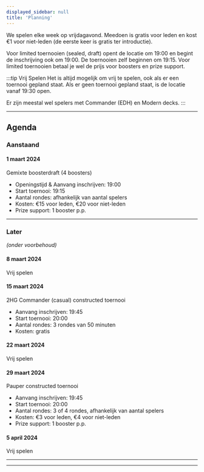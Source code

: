 ```yaml
---
displayed_sidebar: null
title: 'Planning'
---
```


We spelen elke week op vrijdagavond. Meedoen is gratis voor leden en kost €1 voor niet-leden (de eerste keer is gratis ter introductie).

Voor limited toernooien (sealed, draft) opent de locatie om 19:00 en begint de inschrijving ook om 19:00. De toernooien zelf beginnen om 19:15. Voor limited toernooien betaal je wel de prijs voor boosters en prize support.

:::tip Vrij Spelen
Het is altijd mogelijk om vrij te spelen, ook als er een toernooi gepland staat.
Als er geen toernooi gepland staat, is de locatie vanaf 19:30 open.

Er zijn meestal wel spelers met Commander (EDH) en Modern decks.
:::

---

## Agenda

### Aanstaand

#### 1 maart 2024
Gemixte boosterdraft (4 boosters)

- Openingstijd & Aanvang inschrijven: 19:00
- Start toernooi: 19:15
- Aantal rondes: afhankelijk van aantal spelers
- Kosten: €15 voor leden, €20 voor niet-leden
- Prize support: 1 booster p.p.

---

### Later
*(onder voorbehoud)*

#### 8 maart 2024
Vrij spelen

#### 15 maart 2024
2HG Commander (casual) constructed toernooi

- Aanvang inschrijven: 19:45
- Start toernooi: 20:00
- Aantal rondes: 3 rondes van 50 minuten
- Kosten: gratis

#### 22 maart 2024
Vrij spelen

#### 29 maart 2024
Pauper constructed toernooi

- Aanvang inschrijven: 19:45
- Start toernooi: 20:00
- Aantal rondes: 3 of 4 rondes, afhankelijk van aantal spelers
- Kosten: €3 voor leden, €4 voor niet-leden
- Prize support: 1 booster p.p.

 #### 5 april 2024
Vrij spelen

<!-- - 19:00 Openingstijd & aanvang inschrijven
- 19:15 Start toernooi
- €27,50 leden (€30 niet-leden)
- Prize support: 2 boosters p.p. -->

---
---
